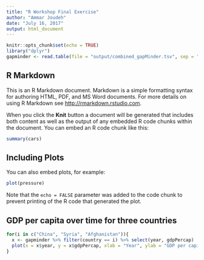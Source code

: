 ```yaml
---
title: "R Workshop Final Exercise"
author: "Ammar Joudeh"
date: "July 16, 2017"
output: html_document
---
```


```r
knitr::opts_chunk$set(echo = TRUE)
library("dplyr")
gapminder <- read.table(file = "output/combined_gapMinder.tsv", sep = "\t", header = T)
```

## R Markdown

This is an R Markdown document. Markdown is a simple formatting syntax for authoring HTML, PDF, and MS Word documents. For more details on using R Markdown see <http://rmarkdown.rstudio.com>.

When you click the **Knit** button a document will be generated that includes both content as well as the output of any embedded R code chunks within the document. You can embed an R code chunk like this:

```r
summary(cars)
```

## Including Plots

You can also embed plots, for example:

```r
plot(pressure)
```

Note that the `echo = FALSE` parameter was added to the code chunk to prevent printing of the R code that generated the plot.

## GDP per capita over time for three countries

```r
for(i in c("China", "Syria", "Afghanistan")){
  x <- gapminder %>% filter(country == i) %>% select(year, gdpPercap)
  plot(x = x$year, y = x$gdpPercap, xlab = "Year", ylab = "GDP per capita", main=i)
}
```
